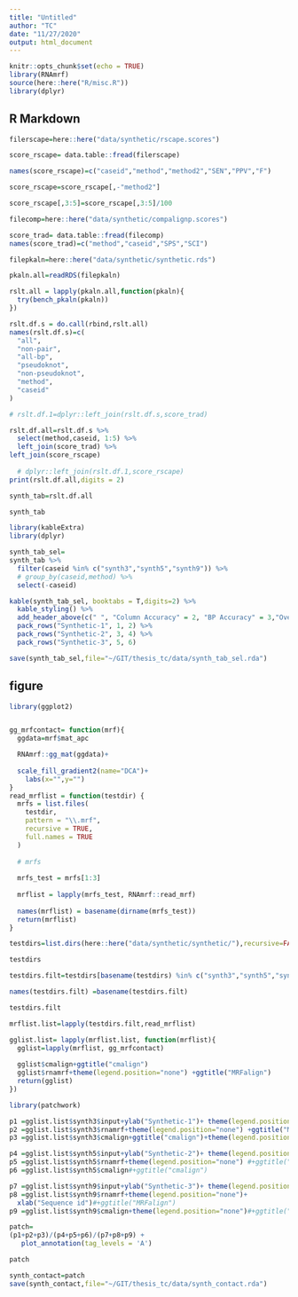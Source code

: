 ```yaml
---
title: "Untitled"
author: "TC"
date: "11/27/2020"
output: html_document
---
```


```r
knitr::opts_chunk$set(echo = TRUE)
library(RNAmrf)
source(here::here("R/misc.R"))
library(dplyr)
```

## R Markdown

```r
filerscape=here::here("data/synthetic/rscape.scores")

score_rscape= data.table::fread(filerscape)

names(score_rscape)=c("caseid","method","method2","SEN","PPV","F")

score_rscape=score_rscape[,-"method2"]

score_rscape[,3:5]=score_rscape[,3:5]/100
```

```r
filecomp=here::here("data/synthetic/compalignp.scores")

score_trad= data.table::fread(filecomp)
names(score_trad)=c("method","caseid","SPS","SCI")
```


```r
filepkaln=here::here("data/synthetic/synthetic.rds")

pkaln.all=readRDS(filepkaln)

rslt.all = lapply(pkaln.all,function(pkaln){
  try(bench_pkaln(pkaln))
})

rslt.df.s = do.call(rbind,rslt.all)
names(rslt.df.s)=c(
  "all",
  "non-pair",
  "all-bp",
  "pseudoknot",
  "non-pseudoknot",
  "method",
  "caseid"
)

# rslt.df.1=dplyr::left_join(rslt.df.s,score_trad)

rslt.df.all=rslt.df.s %>% 
  select(method,caseid, 1:5) %>% 
  left_join(score_trad) %>% 
left_join(score_rscape) 
  
  # dplyr::left_join(rslt.df.1,score_rscape)
print(rslt.df.all,digits = 2)
```

```r
synth_tab=rslt.df.all

synth_tab
```


```r
library(kableExtra)
library(dplyr)
```

```r
synth_tab_sel=
synth_tab %>% 
  filter(caseid %in% c("synth3","synth5","synth9")) %>% 
  # group_by(caseid,method) %>%
  select(-caseid)
```


```r
kable(synth_tab_sel, booktabs = T,digits=2) %>%
  kable_styling() %>%
  add_header_above(c(" ", "Column Accuracy" = 2, "BP Accuracy" = 3,"Overall"=2,"Contact Pred"=3)) %>%
  pack_rows("Synthetic-1", 1, 2) %>%
  pack_rows("Synthetic-2", 3, 4) %>% 
  pack_rows("Synthetic-3", 5, 6)
```



```r
save(synth_tab_sel,file="~/GIT/thesis_tc/data/synth_tab_sel.rda")
```


## figure

```r


library(ggplot2)


gg_mrfcontact= function(mrf){
  ggdata=mrf$mat_apc

  RNAmrf::gg_mat(ggdata)+
    
  scale_fill_gradient2(name="DCA")+
    labs(x="",y="")
}
read_mrflist = function(testdir) {
  mrfs = list.files(
    testdir,
    pattern = "\\.mrf",
    recursive = TRUE,
    full.names = TRUE
  )
  
  # mrfs
  
  mrfs_test = mrfs[1:3]
  
  mrflist = lapply(mrfs_test, RNAmrf::read_mrf)
  
  names(mrflist) = basename(dirname(mrfs_test))
  return(mrflist)
}


```

```r


testdirs=list.dirs(here::here("data/synthetic/synthetic/"),recursive=FALSE)

testdirs

testdirs.filt=testdirs[basename(testdirs) %in% c("synth3","synth5","synth9")]

names(testdirs.filt) =basename(testdirs.filt)

testdirs.filt
```


```r
mrflist.list=lapply(testdirs.filt,read_mrflist)


```

```r
gglist.list= lapply(mrflist.list, function(mrflist){
  gglist=lapply(mrflist, gg_mrfcontact)
  
  gglist$cmalign+ggtitle("cmalign")
  gglist$rnamrf+theme(legend.position="none") +ggtitle("MRFalign")
  return(gglist)
})

```

```r

library(patchwork)

p1 =gglist.list$synth3$input+ylab("Synthetic-1")+ theme(legend.position="none")+ggtitle("Reference")
p2 =gglist.list$synth3$rnamrf+theme(legend.position="none") +ggtitle("MRFalign")
p3 =gglist.list$synth3$cmalign+ggtitle("cmalign")+theme(legend.position="none")

p4 =gglist.list$synth5$input+ylab("Synthetic-2")+ theme(legend.position="none")#+ggtitle("Reference")
p5 =gglist.list$synth5$rnamrf+theme(legend.position="none") #+ggtitle("MRFalign")
p6 =gglist.list$synth5$cmalign#+ggtitle("cmalign")

p7 =gglist.list$synth9$input+ylab("Synthetic-3")+ theme(legend.position="none")#+ggtitle("Reference")
p8 =gglist.list$synth9$rnamrf+theme(legend.position="none")+
  xlab("Sequence id")#+ggtitle("MRFalign")
p9 =gglist.list$synth9$cmalign+theme(legend.position="none")#+ggtitle("cmalign")

patch=
(p1+p2+p3)/(p4+p5+p6)/(p7+p8+p9) +
   plot_annotation(tag_levels = 'A')
```

```r
patch
```

```r
synth_contact=patch
save(synth_contact,file="~/GIT/thesis_tc/data/synth_contact.rda")
```



